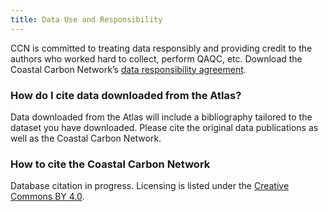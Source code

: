 ```yaml
---
title: Data Use and Responsibility
---
```


CCN is committed to treating data responsibly and providing credit to the authors who worked hard to collect, perform QAQC, etc. Download the Coastal Carbon Network's [data responsibility agreement][1].

[1]:{{ site.url }}/downloads/CCN_Data_Responsibility_20190308.pdf

### How do I cite data downloaded from the Atlas?

Data downloaded from the Atlas will include a bibliography tailored to the dataset you have downloaded. Please cite the original data publications as well as the Coastal Carbon Network.

### How to cite the Coastal Carbon Network

Database citation in progress. Licensing is listed under the [Creative Commons BY 4.0](https://creativecommons.org/licenses/by/4.0/).
